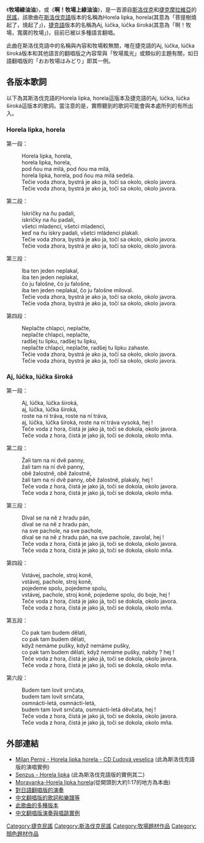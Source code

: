 《'''牧場綠油油'''》，或《'''啊！牧場上綠油油'''》，是一首源自[[斯洛伐克|斯洛伐克]]和[[捷克|捷克]][[摩拉維亞|摩拉維亞]]的[[民謠|民謠]]，該歌曲在[[斯洛伐克語|斯洛伐克語]]版本的名稱為Horela lipka, horela(其意為「菩提樹燒起了，燒起了」)，[[捷克語|捷克語]]版本的名稱為Aj, lúčka, lúčka široká(其意為「啊！牧場，寬廣的牧場」)，目前已被以多種語言翻唱。

此曲在斯洛伐克語中的名稱與內容和牧場較無關，唯在捷克語的Aj, lúčka, lúčka široká版本和其他語言的翻唱版之內容常與「牧場風光」或類似的主題有關，如日語翻唱版的「おお牧場はみどり」即其一例。

==各版本歌詞==
以下為其斯洛伐克語的Horela lipka, horela這版本及捷克語的Aj, lúčka, lúčka široká這版本的歌詞。當注意的是，實際聽到的歌詞可能會與本處所列的有所出入。
===Horela lipka, horela===
第一段：
:Horela lipka, horela,
:horela lipka, horela,
:pod ňou ma milá, pod ňou ma milá,
:horela lipka, horela, pod ňou ma milá sedela.
:Tečie voda zhora, bystrá je ako ja, točí sa okolo, okolo javora.
:Tečie voda zhora, bystrá je ako ja, točí sa okolo, okolo javora.

第二段：
:Iskričky na ňu padali,
:iskričky na ňu padali,
:všetci mladenci, všetci mladenci,
:keď na ňu iskry padali, všetci mládenci plakali.
:Tečie voda zhora, bystrá je ako ja, točí sa okolo, okolo javora.
:Tečie voda zhora, bystrá je ako ja, točí sa okolo, okolo javora.

第三段：
:Iba ten jeden neplakal,
:iba ten jeden neplakal,
:čo ju falošne, čo ju falošne,
:iba ten jeden neplakal, čo ju falošne miloval.
:Tečie voda zhora, bystrá je ako ja, točí sa okolo, okolo javora.
:Tečie voda zhora, bystrá je ako ja, točí sa okolo, okolo javora.

第四段：
:Neplačte chlapci, neplačte,
:neplačte chlapci, neplačte,
:radšej tu lipku, radšej tu lipku,
:neplačte chlapci, neplačte, radšej tu lipku zahaste.
:Tečie voda zhora, bystrá je ako ja, točí sa okolo, okolo javora.
:Tečie voda zhora, bystrá je ako ja, točí sa okolo, okolo javora.

===Aj, lúčka, lúčka široká===
第一段：
:Aj, lúčka, lúčka široká,
:aj, lúčka, lúčka široká,
:roste na ní tráva, roste na ní tráva,
:aj, lúčka, lúčka široká, roste na ní tráva vysoká, hej !
:Teče voda z hora, čistá je jako já, toči se dokola, okolo javora.
:Teče voda z hora, čistá je jako já, toči se dokola, okolo mňa.

第二段：
:Žali tam na ní dvĕ panny,
:žali tam na ní dvĕ panny,
:obĕ žalostnĕ, obĕ žalostnĕ,
:žali tam na ní dvĕ panny, obĕ žalostnĕ, plakaly, hej !
:Teče voda z hora, čistá je jako já, toči se dokola, okolo javora.
:Teče voda z hora, čistá je jako já, toči se dokola, okolo mňa.

第三段：
:Díval se na nĕ z hradu pán,
:díval se na nĕ z hradu pán,
:na sve pachole, na sve pachole,
:díval se na nĕ z hradu pán, na sve pachole, zavolal, hej !
:Teče voda z hora, čistá je jako já, toči se dokola, okolo javora.
:Teče voda z hora, čistá je jako já, toči se dokola, okolo mňa.

第四段：
:Vstávej, pachole, stroj konĕ,
:vstávej, pachole, stroj konĕ,
:pojedeme spolu, pojedeme spolu,
:vstávej, pachole, stroj konĕ, pojedeme spolu, do boje, hej !
:Teče voda z hora, čistá je jako já, toči se dokola, okolo javora.
:Teče voda z hora, čistá je jako já, toči se dokola, okolo mňa.

第五段：
:Co pak tam budem dĕlati,
:co pak tam budem dĕlati,
:když nemáme pušky, když nemáme pušky,
:co pak tam budem dĕlati, když nemáme pušky, nabity ? hej !
:Teče voda z hora, čistá je jako já, toči se dokola, okolo javora.
:Teče voda z hora, čistá je jako já, toči se dokola, okolo mňa.

第六段：
:Budem tam lovit srnčata,
:budem tam lovit srnčata,
:osmnácti-letá, osmnácti-letá,
:budem tam lovit srnčata, osmnácti-letá dĕvčata, hej !
:Teče voda z hora, čistá je jako já, toči se dokola, okolo javora.
:Teče voda z hora, čistá je jako já, toči se dokola, okolo mňa.

==外部連結==
*[http://www.youtube.com/watch?v=djaizDTjNt4 Milan Perný - Horela lipka horela - CD Ľudová veselica] {{Wayback|url=http://www.youtube.com/watch?v=djaizDTjNt4 |date=20161013194955 }}(此為斯洛伐克語版的演唱實例)
*[http://www.youtube.com/watch?v=X-tgD74tU_A Senzus - Horela lipka] {{Wayback|url=http://www.youtube.com/watch?v=X-tgD74tU_A |date=20161018072741 }}(此為斯洛伐克語版的實例其二)
*[http://www.youtube.com/watch?v=kjIA1mUzLUQ Moravanka-Horela lipka horela](從開頭到大約1:17的地方為本曲)
*[http://www.youtube.com/watch?v=qK4wobeU4_A 對日語翻唱版的演奏]
*[https://web.archive.org/web/20120904012814/http://content.edu.tw/primary/gym/yl_bc/dance/p4.htm 中文翻唱版的歌詞和樂譜等]
*[http://www.youtube.com/playlist?list=PLhmslWtvM6c3lfe7PCfEYeL4tqt7xYZjb 此歌曲的多種版本] {{Wayback|url=http://www.youtube.com/playlist?list=PLhmslWtvM6c3lfe7PCfEYeL4tqt7xYZjb |date=20160530151621 }}
*[http://www.youtube.com/watch?v=PpOasmJMZ5U 中文翻唱版演奏與唱跳實例]

[[Category:捷克民謠|Category:捷克民謠]]
[[Category:斯洛伐克民謠|Category:斯洛伐克民謠]]
[[Category:牧場題材作品|Category:牧場題材作品]]
[[Category:顏色題材作品|Category:顏色題材作品]]